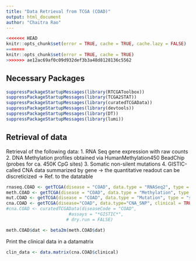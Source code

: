 ```yaml
---
title: "Data Retrieval from TCGA (COAD)"
output: html_document
author: "Chaitra Rao"
---
```


```r
<<<<<<< HEAD
knitr::opts_chunk$set(error = TRUE, cache = TRUE, cache.lazy = FALSE)
=======
knitr::opts_chunk$set(error = TRUE, cache = TRUE)
>>>>>>> ae12ac69af0c09d932def3b3a48d8128136c5562
```

## Necessary Packages

```r
suppressPackageStartupMessages(library(RTCGAToolbox))
suppressPackageStartupMessages(library(TCGA2STAT))
suppressPackageStartupMessages(library(curatedTCGAData))
suppressPackageStartupMessages(library(devtools))
suppressPackageStartupMessages(library(DT))
suppressPackageStartupMessages(library(lumi))
```

## Retrieval of data

Retrieval of the following data:
1. RNA Seq gene expression with raw counts
2. DNA Methylation profiles obtained via HumanMethylation450 BeadChip (probes for ca. 450K CpG sites)
3. Somatic non-silent mutations
4. GISTIC-called CNA data summarized by gene -> the quantitative readout can be discreticized -> Ref. to the datatable


```r
rnaseq.COAD <- getTCGA(disease = "COAD", data.type = "RNASeq2", type = "count", clinical = TRUE)
meth.COAD <- getTCGA(disease = "COAD", data.type = "Methylation", type = "450K", clinical = TRUE)
mut.COAD <- getTCGA(disease = "COAD", data.type = "Mutation", type = "somatic")
cna.COAD <- getTCGA(disease="COAD", data.type="CNA_SNP", clinical = TRUE)
#cna.COAD <- curatedTCGAData(diseaseCode = "COAD",
                        #assays = "*GISTIC*",
                       # dry.run = FALSE)
```

```r
meth.COAD$dat <- beta2m(meth.COAD$dat)
```

Print the clinical data in a datamatrix

```r
clin_data <- data.matrix(cna.COAD$clinical)
```


```r
DT::datatable(head(rnaseq.COAD$dat))
DT::datatable(head(meth.COAD$dat))
DT::datatable(head(mut.COAD$dat))
DT::datatable(head(cna.COAD$dat))
```

CNA downloaded that way has both normal and tumor readouts; getting rid of normal tissue (that is, getting barcodes with `01` as fourth element at the barcode).

```r
is_tumor <- sapply(strsplit(colnames(cna.COAD$dat), '-'), function(x) return(grepl('^01', x[4])))
cna_tumors <- cna.COAD$dat[,colnames(cna.COAD$dat)[is_tumor]]
```

##Get matched tumor and normal samples

```r
rnaseq.COAD.tum.norm <- TumorNormalMatch(rnaseq.COAD$dat)
meth.COAD.tum.norm <- TumorNormalMatch(meth.COAD$dat)
```

Print the tumor and normal sample in two separate datatables (dim = gene x sample)

RNASeq
```r
rnaseq_tum <- (rnaseq.COAD.tum.norm$primary)
rnaseq_norm <- (rnaseq.COAD.tum.norm$normal)
```

Methylation
```r
meth_tum <- (meth.COAD.tum.norm$primary)
meth_norm <- (meth.COAD.tum.norm$normal)
```

```r
string1 <- colnames(rnaseq.COAD$dat)
colnames(rnaseq.COAD$dat) <- substring(string1, 1, 12)
string2 <- colnames(meth.COAD$dat)
colnames(meth.COAD$dat) <- substring(string2, 1, 12)
string3 <- colnames(mut.COAD$dat)
colnames(mut.COAD$dat) <- substring(string3, 1, 12)
## string4 <- colnames(cna.COAD$dat)
## colnames(cna.COAD$dat) <- substring(string4, 1, 12)
colnames(cna_tumors) <-  substring(colnames(cna_tumors), 1, 12)
<<<<<<< HEAD
=======

>>>>>>> ae12ac69af0c09d932def3b3a48d8128136c5562
```

## Data list for MOFA

Ensuring duplicate colnames are not present, and taking them out if so

```r
rnaseq_data <- rnaseq.COAD$dat
meth_data <- meth.COAD$dat
mut_data <- mut.COAD$dat
## cna_data <- cna.COAD$dat
##cna_data <- data.matrix(assays(cna.COAD)[[2]])
<<<<<<< HEAD
```

```r
d <- list(rna = rnaseq_data,
          meth = meth_data,
          mut = mut_data,
          cna = cna_tumors)
sapply(d, function(x) table(duplicated(colnames(x))))
## these are duplicated
sapply(d, function(x) colnames(x)[duplicated(colnames(x))])
## not going further on the reasons of the duplications: just getting unique stuff
for (item in names(d)) {
    d[[item]] <- d[[item]][,unique(colnames(d[[item]]))]
}
sapply(d, function(x) table(duplicated(colnames(x))))
```

MOFA object (suggestion: better do it from a `MultiAssayExperiment`)
=======

```

```r
d <- list(rna = rnaseq_data,
          meth = meth_data,
          mut = mut_data,
          cna = cna_tumors)

sapply(d, function(x) table(duplicated(colnames(x))))

## these are duplicated
sapply(d, function(x) colnames(x)[duplicated(colnames(x))])

## not going further on the reasons of the duplications: just getting unique stuff
for (item in names(d)) {
    d[[item]] <- d[[item]][,unique(colnames(d[[item]]))]
}

sapply(d, function(x) table(duplicated(colnames(x))))

```

MOFA object (suggestion: better do it from a `MultiAssayExperiment`)

```r
MOFAobject <- createMOFAobject(d)
MOFAobject
>>>>>>> ae12ac69af0c09d932def3b3a48d8128136c5562

```r
MOFAobject <- createMOFAobject(d)
MOFAobject
```


# Session info

```r
date()
devtools::session_info()
```
